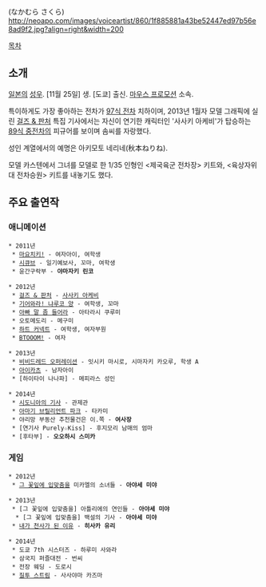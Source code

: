 {{{+1 中村桜 }}} (なかむら さくら) http://neoapo.com/images/voiceartist/860/1f885881a43be52447ed97b56e8ad9f2.jpg?align=right&width=200

[[목차]]

== 소개 ==
[[일본]]의 [[성우]]. [11월 25일] 생. [도쿄] 출신. [[마우스 프로모션]] 소속.
 
특이하게도 가장 좋아하는 전차가 [[97식 전차]] 치하이며, 2013년 1월자 모델 그래픽에 실린 [[걸즈 & 판처]] 특집 기사에서는 자신이 연기한 캐릭터인 '사사키 아케비'가 탑승하는 [[89식 중전차]]의 피규어를 보이며 솜씨를 자랑했다.

성인 계열에서의 예명은 아키모토 네리네(秋本ねりね).

모델 카스텐에서 그녀를 모델로 한 1/35 인형인 <제국육군 전차장> 키트와, <육상자위대 전차승원> 키트를 내놓기도 했다.

== 주요 출연작 ==
=== 애니메이션 ===
 * 2011년
  * [[마요치키!]] - 여자아이, 여학생
  * [[시큐브]] - 일기예보사, 꼬마, 여학생
  * 윤간구락부 - '''야마자키 린코'''

 * 2012년
  * [[걸즈 & 판처]] - [[사사키 아케비]]
  * [[기어와라! 냐루코 양]] - 여학생, 꼬마
  * [[아빠 말 좀 들어라]] - 아타라시 쿠루미
  * 오토메도리 - 메구미
  * [[하트 커넥트]] - 여학생, 여자부원
  * [[BTOOOM!]] - 여자

 * 2013년
  * [[비비드레드 오퍼레이션]] - 잇시키 마시로, 시마자키 카오루, 학생 A
  * [[아이카츠]] - 남자아이
  * [하이타이 나나파] - 메피라스 성인

 * 2014년
  * [[시도니아의 기사]] - 관제관
  * [[아마기 브릴리언트 파크]] - 타카미
  * 야리망 부동산 추천물건은 이.쪽 - '''여사장'''
  * [연기사 Purely☆Kiss] - 후지모리 남매의 엄마
  * [후타부] - '''오오하시 스미카'''

=== 게임 ===
 * 2012년
  * [[그 꽃잎에 입맞춤을]] 미카엘의 소녀들 - '''아야세 미야'''

 * 2013년
  * [그 꽃잎에 입맞춤을] 아틀리에의 연인들 - '''아야세 미야'''
   * [그 꽃잎에 입맞춤을] 백설의 기사 - '''아야세 미야'''
  * [[내가 천사가 된 이유]] - '''히사카 유리'''

 * 2014년
  * 도쿄 7th 시스터즈 - 하루미 사와라
  * 삼국지 퍼즐대전 - 번씨
  * 전장 웨딩 - 도로시
  * [[질투 스트림]] - 사사야마 카즈마

